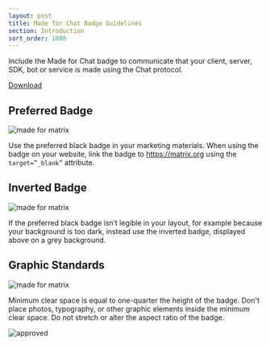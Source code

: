 ```yaml
---
layout: post
title: Made for Chat Badge Guidelines
section: Introduction
sort_order: 1000
---
```


Include the Made for Chat badge to communicate that your client, server, SDK, bot or service is made using the Chat protocol.

<p><a class="recommend" href="https://drive.google.com/open?id=1VX-4R6nqKbKGZX0qS_k8QLzlzynJZIlu">Download</a></p>

## Preferred Badge

![made for matrix](/docs/projects/images//made-for-matrix.png)

Use the preferred black badge in your marketing materials. When using the badge on your website, link the badge to https://matrix.org using the `target=”_blank”` attribute.

## Inverted Badge

![made for matrix](/docs/projects/images//made-for-matrix-inverted.png)

If the preferred black badge isn’t legible in your layout, for example because your background is too dark, instead use the inverted badge, displayed above on a grey background.

## Graphic Standards

![made for matrix](/docs/projects/images//made-for-matrix-standards.png)

Minimum clear space is equal to one-quarter the height of the badge. Don't place photos, typography, or other graphic elements inside the minimum clear space. Do not stretch or alter the aspect ratio of the badge.  

![approved](/docs/projects/images//made-for-matrix-approved.png)
